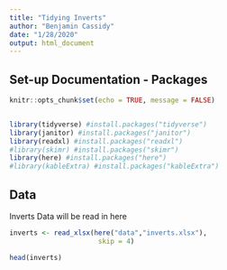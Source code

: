 ```yaml
---
title: "Tidying Inverts"
author: "Benjamin Cassidy"
date: "1/28/2020"
output: html_document
---
```



## Set-up Documentation - Packages
```r
knitr::opts_chunk$set(echo = TRUE, message = FALSE)


library(tidyverse) #install.packages("tidyverse")
library(janitor) #install.packages("janitor")
library(readxl) #install.packages("readxl")
#library(skimr) #install.packages("skimr")
library(here) #install.packages("here")
#library(kableExtra) #install.packages("kableExtra")


```


## Data

Inverts Data will be read in here

```r

inverts <- read_xlsx(here("data","inverts.xlsx"), 
                      skip = 4)

head(inverts)

```








